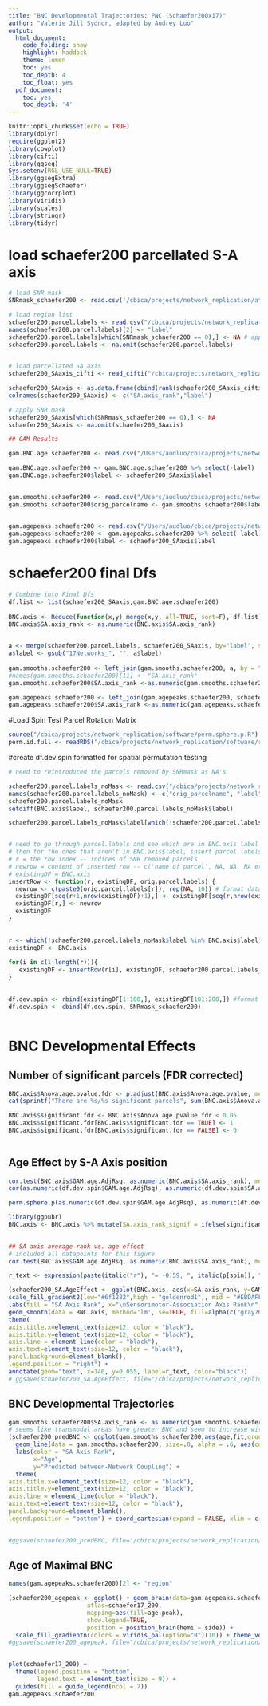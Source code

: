 ```yaml
---
title: "BNC Developmental Trajectories: PNC (Schaefer200x17)"
author: "Valerie Jill Sydnor, adapted by Audrey Luo"
output:
  html_document:
    code_folding: show
    highlight: haddock
    theme: lumen
    toc: yes
    toc_depth: 4
    toc_float: yes
  pdf_document:
    toc: yes
    toc_depth: '4'
---
```


```r
knitr::opts_chunk$set(echo = TRUE)
library(dplyr)
require(ggplot2)
library(cowplot)
library(cifti)
library(ggseg)
Sys.setenv(RGL_USE_NULL=TRUE)
library(ggsegExtra)
library(ggsegSchaefer)
library(ggcorrplot)
library(viridis)
library(scales)
library(stringr)
library(tidyr)


```
  
# load schaefer200 parcellated S-A axis
```r
# load SNR mask 
SNRmask_schaefer200 <- read.csv('/cbica/projects/network_replication/atlases/Masks/SNRmask_schaefer200x17.csv')

# load region list
schaefer200.parcel.labels <- read.csv("/cbica/projects/network_replication/atlases/parcellations/schaefer200x17_regionlist.csv", header = T) 
names(schaefer200.parcel.labels)[2] <- "label"
schaefer200.parcel.labels[which(SNRmask_schaefer200 == 0),] <- NA # apply SNR mask to parcel names
schaefer200.parcel.labels <- na.omit(schaefer200.parcel.labels)
 

# load parcellated SA axis
schaefer200_SAaxis_cifti <- read_cifti("/cbica/projects/network_replication/SAaxis/SensorimotorAssociation_Axis_parcellated/SensorimotorAssociation.Axis.Schaefer200.17Networks.pscalar.nii")  

schaefer200_SAaxis <- as.data.frame(cbind(rank(schaefer200_SAaxis_cifti$data), names(schaefer200_SAaxis_cifti$Parcel)))
colnames(schaefer200_SAaxis) <- c("SA.axis_rank","label")

# apply SNR mask
schaefer200_SAaxis[which(SNRmask_schaefer200 == 0),] <- NA
schaefer200_SAaxis <- na.omit(schaefer200_SAaxis) 
```


```r
## GAM Results

gam.BNC.age.schaefer200 <- read.csv("/Users/audluo/cbica/projects/network_replication/BNC/GAM/GAMresults.BNC.age.schaefer200x17.csv")

gam.BNC.age.schaefer200 <- gam.BNC.age.schaefer200 %>% select(-label)
gam.BNC.age.schaefer200$label <- schaefer200_SAaxis$label
 

gam.smooths.schaefer200 <- read.csv("/Users/audluo/cbica/projects/network_replication/BNC/GAM/GAMsmoothfits.BNC.age.schaefer200x17.csv")
gam.smooths.schaefer200$orig_parcelname <- gam.smooths.schaefer200$label
 

gam.agepeaks.schaefer200 <- read.csv("/Users/audluo/cbica/projects/network_replication/BNC/GAM/GAMpeaks.BNC.age.schaefer200x17.csv")
gam.agepeaks.schaefer200 <- gam.agepeaks.schaefer200 %>% select(-label)
gam.agepeaks.schaefer200$label <- schaefer200_SAaxis$label


```

 
# schaefer200 final Dfs
```r
# Combine into Final Dfs
df.list <- list(schaefer200_SAaxis,gam.BNC.age.schaefer200)
  
BNC.axis <- Reduce(function(x,y) merge(x,y, all=TRUE, sort=F), df.list) 
BNC.axis$SA.axis_rank <- as.numeric(BNC.axis$SA.axis_rank)
 
```

 
 
```r
  
a <- merge(schaefer200.parcel.labels, schaefer200_SAaxis, by="label", sort=F)
a$label <- gsub("17Networks_", "", a$label)
 
gam.smooths.schaefer200 <- left_join(gam.smooths.schaefer200, a, by = "label")
#names(gam.smooths.schaefer200)[11] <- "SA.axis_rank"
gam.smooths.schaefer200$SA.axis_rank <-as.numeric(gam.smooths.schaefer200$SA.axis_rank) 

gam.agepeaks.schaefer200 <- left_join(gam.agepeaks.schaefer200, schaefer200_SAaxis, by="label")
gam.agepeaks.schaefer200$SA.axis_rank <-as.numeric(gam.agepeaks.schaefer200$SA.axis_rank) 
```
 
 
#Load Spin Test Parcel Rotation Matrix
```r
source("/cbica/projects/network_replication/software/perm.sphere.p.R")
perm.id.full <- readRDS("/cbica/projects/network_replication/software/rotate_parcellation/schaefer200x17.coords_sphericalrotations_N10k.rds")
```

#create df.dev.spin formatted for spatial permutation testing
```r
# need to reintroduced the parcels removed by SNRmask as NA's

schaefer200.parcel.labels_noMask <- read.csv("/cbica/projects/network_replication/atlases/parcellations/schaefer200x17_regionlist.csv", header = T) 
names(schaefer200.parcel.labels_noMask) <- c("orig_parcelname", "label")
schaefer200.parcel.labels_noMask
setdiff(BNC.axis$label, schaefer200.parcel.labels_noMask$label)

schaefer200.parcel.labels_noMask$label[which(!schaefer200.parcel.labels_noMask$label %in% BNC.axis$label)] # names of removed parcels


# need to go through parcel.labels and see which are in BNC.axis label
# then for the ones that aren't in BNC.axis$label, insert parcel.labels[row_of_missing_label] into BNC.axis, and have the rest of the row be NA
# r = the row index -- indices of SNR removed parcels
# newrow = content of inserted row -- c('name of parcel', NA, NA, NA etc)
# existingDF = BNC.axis
insertRow <- function(r, existingDF, orig.parcel.labels) {
  newrow <- c(paste0(orig.parcel.labels[r]), rep(NA, 10)) # format data for spin tests by assigning NA to low SNR parcels, treating them like the medial wall
  existingDF[seq(r+1,nrow(existingDF)+1),] <- existingDF[seq(r,nrow(existingDF)),]
  existingDF[r,] <- newrow
  existingDF
}

 
r <- which(!schaefer200.parcel.labels_noMask$label %in% BNC.axis$label) # indices of removed parcels
existingDF <- BNC.axis  
 
for(i in c(1:length(r))){
   existingDF <- insertRow(r[i], existingDF, schaefer200.parcel.labels_noMask$label)
}

   
df.dev.spin <- rbind(existingDF[1:100,], existingDF[101:200,]) #format df as left hemisphere -> right hemisphere for spin tests
df.dev.spin <- cbind(df.dev.spin, SNRmask_schaefer200)
 
```

# BNC Developmental Effects

## Number of significant parcels (FDR corrected)

```r
BNC.axis$Anova.age.pvalue.fdr <- p.adjust(BNC.axis$Anova.age.pvalue, method=c("fdr"))
cat(sprintf("There are %s/%s significant parcels", sum(BNC.axis$Anova.age.pvalue.fdr < 0.05), nrow(BNC.axis)))

BNC.axis$significant.fdr <- BNC.axis$Anova.age.pvalue.fdr < 0.05
BNC.axis$significant.fdr[BNC.axis$significant.fdr == TRUE] <- 1
BNC.axis$significant.fdr[BNC.axis$significant.fdr == FALSE] <- 0
 
```
 
## Age Effect by S-A Axis position

```r
cor.test(BNC.axis$GAM.age.AdjRsq, as.numeric(BNC.axis$SA.axis_rank), method=c("spearman"), exact=F)
cor(as.numeric(df.dev.spin$GAM.age.AdjRsq), as.numeric(df.dev.spin$SA.axis_rank),method="spearman", use="complete.obs")

perm.sphere.p(as.numeric(df.dev.spin$GAM.age.AdjRsq), as.numeric(df.dev.spin$SA.axis_rank), perm.id.full, corr.type='spearman')
```


```r
library(ggpubr)
BNC.axis <- BNC.axis %>% mutate(SA.axis_rank_signif = ifelse(significant.fdr == 1, SA.axis_rank, NA))

 
## SA axis average rank vs. age effect
# included all datapoints for this figure
cor.test(BNC.axis$GAM.age.AdjRsq, as.numeric(BNC.axis$SA.axis_rank), method=c("spearman"), exact=F)

r_text <- expression(paste(italic("r"), "= -0.59, ", italic(p[spin]), "< 0.0001"))

(schaefer200_SA.AgeEffect <- ggplot(BNC.axis, aes(x=SA.axis_rank, y=GAM.age.AdjRsq, fill = SA.axis_rank_signif)) + geom_point(color = "white", shape = 21, size=2) +
scale_fill_gradient2(low="#6f1282",high = "goldenrod1",, mid = "#EBDAFF", midpoint = median(BNC.axis$SA.axis_rank), na.value="gray") +
labs(fill = "SA Axis Rank", x="\nSensorimotor-Association Axis Rank\n", y=expression(paste("Age Effect (Delta Adj", " R"^2, ")"))) +
geom_smooth(data = BNC.axis, method='lm', se=TRUE, fill=alpha(c("gray70"),.9), col="black") +
theme(
axis.title.x=element_text(size=12, color = "black"),
axis.title.y=element_text(size=12, color = "black"),
axis.line = element_line(color = "black"),
axis.text=element_text(size=12, color = "black"),
panel.background=element_blank(),
legend.position = "right") +
annotate(geom="text", x=140, y=0.055, label=r_text, color="black"))
# ggsave(schaefer200_SA.AgeEffect, file="/cbica/projects/network_replication/adapted_Rscripts/Figures/Schaefer200/BNC/schaefer200x17_SA.AgeEffect.pdf", width = 5, height=4, dpi=300)

```
 
  
## BNC Developmental Trajectories

```r

gam.smooths.schaefer200$SA.axis_rank <- as.numeric(gam.smooths.schaefer200$SA.axis_rank)
# seems like transmodal areas have greater BNC and seem to increase with age, while unimodal areas have smaller BNC and increase or stays the same with age
(schaefer200_predBNC <- ggplot(gam.smooths.schaefer200,aes(age,fit,group=index)) + 
  geom_line(data = gam.smooths.schaefer200, size=.8, alpha = .6, aes(color=SA.axis_rank)) + scale_color_gradient2(low="#6f1282",high = "goldenrod1", mid = "#EBDAFF", midpoint = median(BNC.axis$SA.axis_rank)) + 
  labs(color = "SA Axis Rank",
       x="Age", 
       y="Predicted between-Network Coupling") +
  theme(
axis.title.x=element_text(size=12, color = "black"),
axis.title.y=element_text(size=12, color = "black"),
axis.line = element_line(color = "black"),
axis.text=element_text(size=12, color = "black"),
panel.background=element_blank(),
legend.position = "bottom") + coord_cartesian(expand = FALSE, xlim = c(8, 23)))
 

#ggsave(schaefer200_predBNC, file="/cbica/projects/network_replication/adapted_Rscripts/Figures/Schaefer200/BNC/schaefer200x17_predBNC.pdf", width = 4, height=4, dpi=300)

```

## Age of Maximal BNC 

```r

names(gam.agepeaks.schaefer200)[2] <- "region"

(schaefer200_agepeak <- ggplot() + geom_brain(data=gam.agepeaks.schaefer200, 
                      atlas=schaefer17_200, 
                      mapping=aes(fill=age.peak), 
                      show.legend=TRUE, 
                      position = position_brain(hemi ~ side)) + 
  scale_fill_gradientn(colors = viridis_pal(option="B")(10)) + theme_void())
#ggsave(schaefer200_agepeak, file="/cbica/projects/network_replication/adapted_Rscripts/Figures/Schaefer200/BNC/schaefer200x17_agepeak.pdf", width = 6, height=4, dpi=300)

  
plot(schaefer17_200) +
  theme(legend.position = "bottom",
        legend.text = element_text(size = 9)) +
  guides(fill = guide_legend(ncol = 7))
gam.agepeaks.schaefer200
 
```
